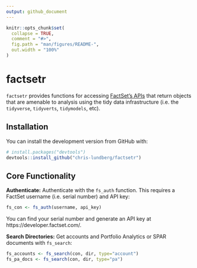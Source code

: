 ```yaml
---
output: github_document
---
```


<!-- README.md is generated from README.Rmd. Please edit that file -->

```r
knitr::opts_chunk$set(
  collapse = TRUE,
  comment = "#>",
  fig.path = "man/figures/README-",
  out.width = "100%"
)
```

# factsetr

<!-- badges: start -->
<!-- badges: end -->

`factsetr` provides functions for accessing [FactSet's APIs](https://developer.factset.com/api-catalog) that return objects that are amenable to analysis using the tidy data infrastructure (i.e. the `tidyverse`, `tidyverts`, `tidymodels`, etc).

## Installation

You can install the development version from GitHub with:

``` r
# install.packages("devtools")
devtools::install_github("chris-lundberg/factsetr")
```

## Core Functionality

**Authenticate:** Authenticate with the `fs_auth` function. This requires a FactSet username (i.e. serial number) and API key:

``` r
fs_con <- fs_auth(username, api_key)

```

You can find your serial number and generate an API key at https://developer.factset.com/. 

**Search Directories:** Get accounts and Portfolio Analytics or SPAR documents with `fs_search`:

``` r
fs_accounts <- fs_search(con, dir, type="account")
fs_pa_docs <- fs_search(con, dir, type="pa")

```


